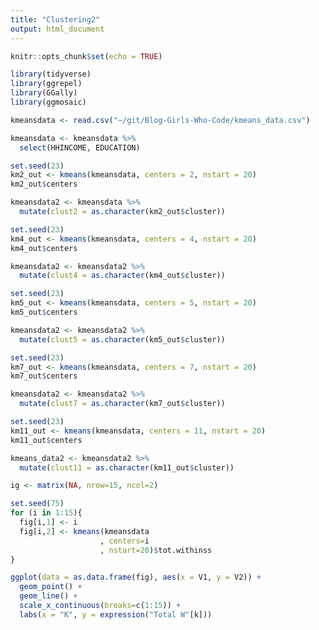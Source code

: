 ```yaml
---
title: "Clustering2"
output: html_document
---
```


```r
knitr::opts_chunk$set(echo = TRUE)
```


```r
library(tidyverse)
library(ggrepel)
library(GGally)
library(ggmosaic)
```



```r
kmeansdata <- read.csv("~/git/Blog-Girls-Who-Code/kmeans_data.csv")

kmeansdata <- kmeansdata %>%
  select(HHINCOME, EDUCATION)
```

```r
set.seed(23)
km2_out <- kmeans(kmeansdata, centers = 2, nstart = 20)
km2_out$centers

kmeansdata2 <- kmeansdata %>%
  mutate(clust2 = as.character(km2_out$cluster))

set.seed(23)
km4_out <- kmeans(kmeansdata, centers = 4, nstart = 20)
km4_out$centers

kmeansdata2 <- kmeansdata2 %>%
  mutate(clust4 = as.character(km4_out$cluster))

set.seed(23)
km5_out <- kmeans(kmeansdata, centers = 5, nstart = 20)
km5_out$centers

kmeansdata2 <- kmeansdata2 %>%
  mutate(clust5 = as.character(km5_out$cluster))

set.seed(23)
km7_out <- kmeans(kmeansdata, centers = 7, nstart = 20)
km7_out$centers

kmeansdata2 <- kmeansdata2 %>%
  mutate(clust7 = as.character(km7_out$cluster))

set.seed(23)
km11_out <- kmeans(kmeansdata, centers = 11, nstart = 20)
km11_out$centers

kmeans_data2 <- kmeansdata2 %>%
  mutate(clust11 = as.character(km11_out$cluster))
```

```r
ig <- matrix(NA, nrow=15, ncol=2)

set.seed(75)
for (i in 1:15){
  fig[i,1] <- i
  fig[i,2] <- kmeans(kmeansdata
                    , centers=i
                    , nstart=20)$tot.withinss
}

ggplot(data = as.data.frame(fig), aes(x = V1, y = V2)) +
  geom_point() + 
  geom_line() +
  scale_x_continuous(breaks=c(1:15)) +
  labs(x = "K", y = expression("Total W"[k]))
```

